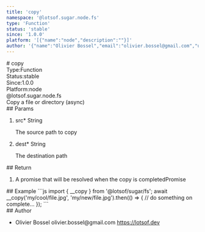 ```yaml
---
title: 'copy'
namespace: '@lotsof.sugar.node.fs'
type: 'Function'
status: 'stable'
since: '1.0.0'
platform: '[{"name":"node","description":""}]'
author: '{"name":"Olivier Bossel","email":"olivier.bossel@gmail.com","url":"https://lotsof.dev"}'
---
```

<div class="docmap-mdx">
# copy
<div class="_metas">
<div class="_type"><span class="_type-label">Type:</span><span class="_type-value">Function</span></div>
<div class="_status"><span class="_status-label">Status:</span><span class="_status-value -stable">stable</span></div>
<div class="_since"><span class="_since-label">Since:</span><span class="_since-value">1.0.0</span></div>
<div class="_platform"><span class="_platform-label">Platform:</span><span class="_platform-value -node">node</span></div>
</div>
<div class="_namespace">@lotsof.sugar.node.fs</div>
<div class="_description">
Copy a file or directory (async)
</div>
<div class="_params">
## Params
<ol class="_list">
<li class="_item">
<span class="_name">src<span class="_required">*</span></span><span class="_default"></span> <span class="_type">String</span>
<p class="_description">The source path to copy</p>
</li>
<li class="_item">
<span class="_name">dest<span class="_required">*</span></span><span class="_default"></span> <span class="_type">String</span>
<p class="_description">The destination path</p>
</li>
</ol>
</div>
<div class="_return">
## Return
<ol class="_list">
<li class="_item">
<span class="_description">A promise that will be resolved when the copy is completed</span><span class="_default"></span><span class="_type">Promise</span>
</li>
</ol>
</div>
<div class="_examples">
## Example
```js
import { __copy } from '@lotsof/sugar/fs';
await __copy('my/cool/file.jpg', 'my/new/file.jpg').then(() => {
   // do something on complete...
});
```
</div>
<div class="_author">
## Author
<ul class="_list">
<li class="_item">
<span class="_name">Olivier Bossel</span>
<span class="_email">olivier.bossel@gmail.com</span>
<a href="https://lotsof.dev" target="_blank" class="_url">https://lotsof.dev</a>
</li>
</ul>
</div>
</div>